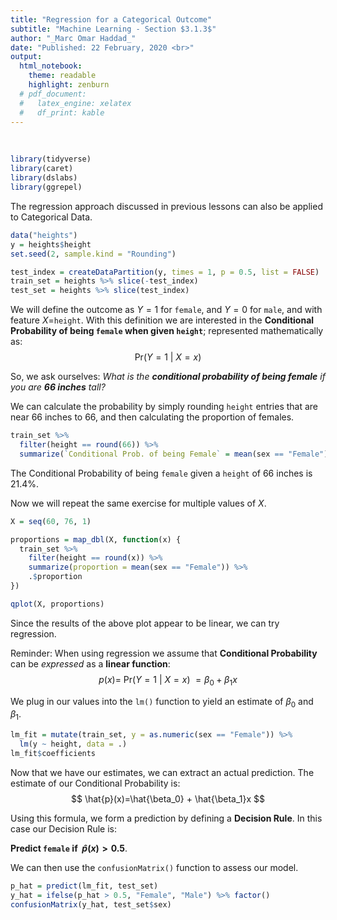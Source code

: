 ```yaml
---
title: "Regression for a Categorical Outcome"
subtitle: "Machine Learning - Section $3.1.3$"
author: "_Marc Omar Haddad_"
date: "Published: 22 February, 2020 <br>"
output:
  html_notebook:
    theme: readable
    highlight: zenburn
  # pdf_document:
  #   latex_engine: xelatex
  #   df_print: kable
---
```

<!-- FOR UPDATES -->
  
  <!-- Uncomment if output = html_notebook: -->
    <!--  <center><strong>Updated: `r format(Sys.time(), '%d %B, %Y')`</strong></center> -->
  
  <!-- Uncomment if output = pdf_document: -->
    <!-- \begin{center}Updated: `r format(Sys.time(), '%d %B, %Y')`\end{center} -->

<!-- FOR UPDATES -->    

\
```r
library(tidyverse)
library(caret)
library(dslabs)
library(ggrepel)
```

The regression approach discussed in previous lessons can also be applied to Categorical Data.  
```r
data("heights")
y = heights$height
set.seed(2, sample.kind = "Rounding")

test_index = createDataPartition(y, times = 1, p = 0.5, list = FALSE)
train_set = heights %>% slice(-test_index)
test_set = heights %>% slice(test_index)

```

We will define the outcome as $Y = 1$ for `female`, and $Y = 0$ for `male`, and with feature $X =$`height`. With this definition we are interested in the **Conditional Probability of being `female` when given `height`**; represented mathematically as:
$$ \mathrm{Pr}(Y = 1\ |\ X = x) $$

So, we ask ourselves: *What is the **conditional probability of being female** if you are **66 inches** tall? *

We can calculate the probability by simply rounding `height` entries that are near $66$ inches to $66$, and then calculating the proportion of females.

```r
train_set %>% 
  filter(height == round(66)) %>% 
  summarize(`Conditional Prob. of being Female` = mean(sex == "Female"))
```

The Conditional Probability of being `female` given a `height` of $66$ inches is $21.4$%.

\newpage

Now we will repeat the same exercise for multiple values of $X$.  

```r
X = seq(60, 76, 1)

proportions = map_dbl(X, function(x) {
  train_set %>% 
    filter(height == round(x)) %>% 
    summarize(proportion = mean(sex == "Female")) %>% 
    .$proportion
})

qplot(X, proportions)

```

Since the results of the above plot appear to be linear, we can try regression.

Reminder: When using regression we assume that **Conditional Probability** can be *expressed* as a **linear function**:
$$ p(x) =\ \mathrm{Pr}(Y=1\ |\ X=x)\ = \beta_0 + \beta_1x $$

We plug in our values into the `lm()` function to yield an estimate of $\beta_0$ and $\beta_1$.

```r
lm_fit = mutate(train_set, y = as.numeric(sex == "Female")) %>% 
  lm(y ~ height, data = .)
lm_fit$coefficients
```

Now that we have our estimates, we can extract an actual prediction. The estimate of our Conditional Probability is:
$$ \hat{p}(x)=\hat{\beta_0} + \hat{\beta_1}x $$

Using this formula, we form a prediction by defining a **Decision Rule**. In this case our Decision Rule is:  


**Predict `female` if \ $\hat{p}(x) > 0.5$**. 


We can then use the `confusionMatrix()` function to assess our model.

```r
p_hat = predict(lm_fit, test_set)
y_hat = ifelse(p_hat > 0.5, "Female", "Male") %>% factor()
confusionMatrix(y_hat, test_set$sex)
```










